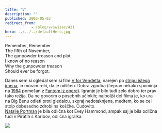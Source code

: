 ```yaml
---
title: 'V'
description: ""
published: 2006-05-03
redirect_from: 
            - /blog/v/swizec/421
hero: ../../../defaultHero.jpg
---
```


Remember, Remember  
The fifth of November,  
The gunpowder treason and plot.  
I know of no reason  
Why the gunpowder treason  
Should ever be forgot.

Danes sem si ogledal sem si film [V for Vendetta](http://vforvendetta.warnerbros.com/), narejen po [stripu istega imena](http://en.wikipedia.org/wiki/V_for_vendetta), in moram reči, da je odličen. Dobra zgodba (čeprav nekako spominja na [1984](http://en.wikipedia.org/wiki/Nineteen_Eighty-Four_(novel)) pomešan z [Fantom iz opere](http://en.wikipedia.org/wiki/Phantom_of_the_opera)). Igranje je bilo tudi zelo dobro ter prav tako režija. Da ne govorim o posebnih učinkih; najboljši del filma je, ko ura na Big Benu odleti proti gledalcu, skoraj nedotaknjena, medtem, ko se cel stolp dobesedno zdrobi na koščke. Čudovito.  
[Natalie Portman](http://www.imdb.com/name/nm0000204/) je bila odlična kot Evey Hammond, ampak saj je bila odlična tudi v Piratih s Karibov, odlična igralka.

![](/includes/editor_upload/Image/306664-200x500.jpg)
